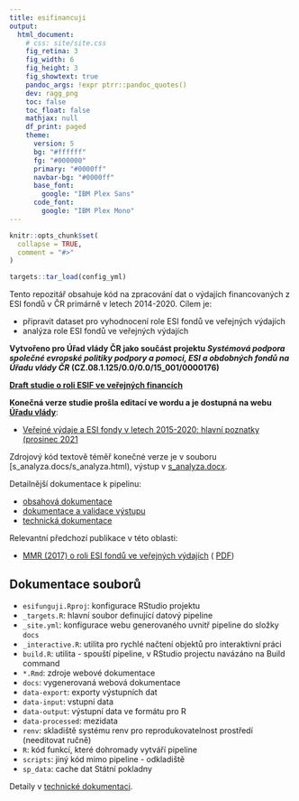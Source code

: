 ```yaml
---
title: esifinancuji
output: 
  html_document:
    # css: site/site.css
    fig_retina: 3
    fig_width: 6
    fig_height: 3
    fig_showtext: true
    pandoc_args: !expr ptrr::pandoc_quotes()
    dev: ragg_png
    toc: false
    toc_float: false
    mathjax: null
    df_print: paged
    theme:
      version: 5
      bg: "#ffffff"
      fg: "#000000"
      primary: "#0000ff"
      navbar-bg: "#0000ff"
      base_font:
        google: "IBM Plex Sans"
      code_font:
        google: "IBM Plex Mono"
---
```


<!-- README.md is generated from README.Rmd. Please edit that file -->

```r
knitr::opts_chunk$set(
  collapse = TRUE,
  comment = "#>"
)

targets::tar_load(config_yml)
```

<!-- badges: start -->
<!-- badges: end -->

Tento repozitář obsahuje kód na zpracování dat o výdajích financovaných z ESI fondů v ČR primárně v letech 2014-2020. Cílem je:

- připravit dataset pro vyhodnocení role ESI fondů ve veřejných výdajích
- analýza role ESI fondů ve veřejných výdajích

**Vytvořeno pro Úřad vlády ČR jako součást projektu *Systémová podpora společné evropské politiky podpory a pomoci, ESI a obdobných fondů na Úřadu vlády ČR* (CZ.08.1.125/0.0/0.0/15_001/0000176)**

**[Draft studie o roli ESIF ve veřejných financích](s_pokladna.html)**

**Konečná verze studie prošla editací ve wordu a je dostupná na webu [Úřadu vlády](https://www.vlada.cz/cz/evropske-zalezitosti/analyzy-eu/analyzy-uvod-125732/)**:

- [Veřejné výdaje a ESI fondy v letech 2015-2020: hlavní poznatky (prosinec 2021](https://www.vlada.cz/cz/evropske-zalezitosti/analyzy-eu/analyzy-uvod-125732/)

Zdrojový kód textově téměř konečné verze je v souboru [s_analyza.docs/s_analyza.html), výstup v [s_analyza.docx](s_analyza.docx).

Detailnější dokumentace k pipelinu:

- [obsahová dokumentace](s_doc.html)
- [dokumentace a validace výstupu](s_output.html)
- [technická dokumentace](dev.html)

Relevantní předchozí publikace v této oblasti:

- [MMR (2017) o roli ESI fondů ve veřejných výdajích](https://dotaceeu.cz/cs/evropske-fondy-v-cr/narodni-organ-pro-koordinaci/evaluace/knihovna-evaluaci/verejne-vydaje-a-fondy-eu-2007%e2%80%932015) ( [PDF](https://dotaceeu.cz/Dotace/media/SF/NOK/Evaluace/Evalua%c4%8dn%c3%ad%20knihovna/2017/Adicionalita/Verejne-vydaje-a-fondy-EU-final-public_1.pdf))

## Dokumentace souborů

- `esifunguji.Rproj`: konfigurace RStudio projektu 
- `_targets.R`: hlavní soubor definující datový pipeline
- `_site.yml`: konfigurace webu generovaného uvnitř pipeline do složky `docs`
- `_interactive.R`: utilita pro rychlé načtení objektů pro interaktivní práci
- `build.R`: utilita - spouští pipeline, v RStudio projectu navázáno na Build command
- `*.Rmd`: zdroje webové dokumentace
- `docs`: vygenerovaná webová dokumentace
- `data-export`: exporty výstupních dat
- `data-input`: vstupní data
- `data-output`: výstupní data ve formátu pro R
- `data-processed`: mezidata
- `renv`: skladiště systému renv pro reprodukovatelnost prostředí (needitovat ručně)
- `R`: kód funkcí, které dohromady vytváří pipeline
- `scripts`: jiný kód mimo pipeline - odkladiště
- `sp_data`: cache dat Státní pokladny

Detaily v [technické dokumentaci](dev.html).
